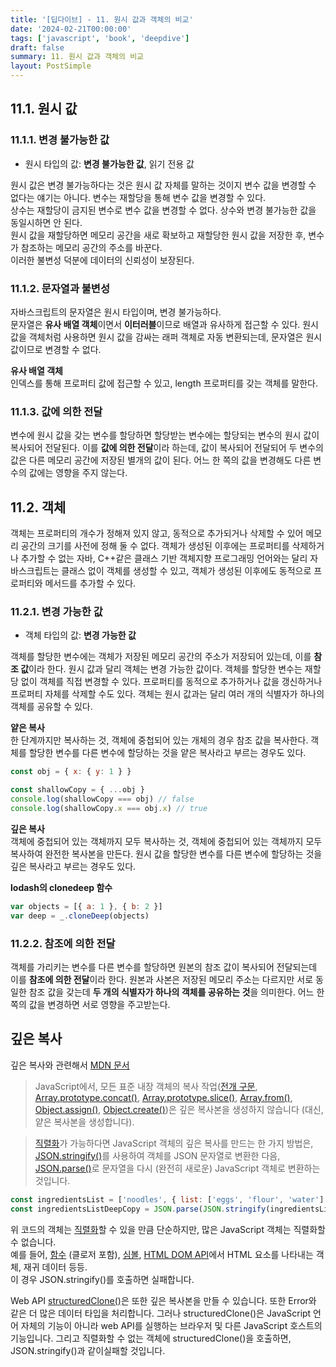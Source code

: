 ```yaml
---
title: '[딥다이브] - 11. 원시 값과 객체의 비교'
date: '2024-02-21T00:00:00'
tags: ['javascript', 'book', 'deepdive']
draft: false
summary: 11. 원시 값과 객체의 비교
layout: PostSimple
---
```


## 11.1. 원시 값

### 11.1.1. 변경 불가능한 값

- 원시 타입의 값: **변경 불가능한 값**, 읽기 전용 값

원시 값은 변경 불가능하다는 것은 원시 값 자체를 말하는 것이지 변수 값을 변경할 수 없다는 얘기는 아니다. 변수는 재할당을 통해 변수 값을 변경할 수 있다.  
상수는 재할당이 금지된 변수로 변수 값을 변경할 수 없다. 상수와 변경 불가능한 값을 동일시하면 안 된다.  
원시 값을 재할당하면 메모리 공간을 새로 확보하고 재할당한 원시 값을 저장한 후, 변수가 참조하는 메모리 공간의 주소를 바꾼다.  
이러한 불변성 덕분에 데이터의 신뢰성이 보장된다.

### 11.1.2. 문자열과 불변성

자바스크립트의 문자열은 원시 타입이며, 변경 불가능하다.  
문자열은 **유사 배열 객체**이면서 **이터러블**이므로 배열과 유사하게 접근할 수 있다. 원시 값을 객체처럼 사용하면 원시 값을 감싸는 래퍼 객체로 자동 변환되는데, 문자열은 원시 값이므로 변경할 수 없다.

**유사 배열 객체**  
인덱스를 통해 프로퍼티 값에 접근할 수 있고, length 프로퍼티를 갖는 객체를 말한다.

### 11.1.3. 값에 의한 전달

변수에 원시 값을 갖는 변수를 할당하면 할당받는 변수에는 할당되는 변수의 원시 값이 복사되어 전달된다. 이를 **값에 의한 전달**이라 하는데, 값이 복사되어 전달되어 두 변수의 값은 다른 메모리 공간에 저장된 별개의 값이 된다. 어느 한 쪽의 값을 변경해도 다른 변수의 값에는 영향을 주지 않는다.

## 11.2. 객체

객체는 프로퍼티의 개수가 정해져 있지 않고, 동적으로 추가되거나 삭제할 수 있어 메모리 공간의 크기를 사전에 정해 둘 수 없다. 객체가 생성된 이후에는 프로퍼티를 삭제하거나 추가할 수 없는 자바, C++같은 클래스 기반 객체지향 프로그래밍 언어와는 달리 자바스크립트는 클래스 없이 객체를 생성할 수 있고, 객체가 생성된 이후에도 동적으로 프로퍼티와 메서드를 추가할 수 있다.

### 11.2.1. 변경 가능한 값

- 객체 타입의 값: **변경 가능한 값**

객체를 할당한 변수에는 객체가 저장된 메모리 공간의 주소가 저장되어 있는데, 이를 **참조 값**이라 한다. 원시 값과 달리 객체는 변경 가능한 값이다. 객체를 할당한 변수는 재할당 없이 객체를 직접 변경할 수 있다. 프로퍼티를 동적으로 추가하거나 값을 갱신하거나 프로퍼티 자체를 삭제할 수도 있다. 객체는 원시 값과는 달리 여러 개의 식별자가 하나의 객체를 공유할 수 있다.

**얕은 복사**  
한 단계까지만 복사하는 것, 객체에 중첩되어 있는 개체의 경우 참조 값을 복사한다.
객체를 할당한 변수를 다른 변수에 할당하는 것을 얕은 복사라고 부르는 경우도 있다.

```js
const obj = { x: { y: 1 } }

const shallowCopy = { ...obj }
console.log(shallowCopy === obj) // false
console.log(shallowCopy.x === obj.x) // true
```

**깊은 복사**  
객체에 중첩되어 있는 객체까지 모두 복사하는 것, 객체에 중첩되어 있는 객체까지 모두 복사하여 완전한 복사본을 만든다.
원시 값을 할당한 변수를 다른 변수에 할당하는 것을 깊은 복사라고 부르는 경우도 있다.

**lodash의 clonedeep 함수**

```js
var objects = [{ a: 1 }, { b: 2 }]
var deep = _.cloneDeep(objects)
```

### 11.2.2. 참조에 의한 전달

객체를 가리키는 변수를 다른 변수를 할당하면 원본의 참조 값이 복사되어 전달되는데 이를 **참조에 의한 전달**이라 한다. 원본과 사본은 저장된 메모리 주소는 다르지만 서로 동일한 참조 값을 갖는데 **두 개의 식별자가 하나의 객체를 공유하는 것**을 의미한다. 어느 한 쪽의 값을 변경하면 서로 영향을 주고받는다.

## 깊은 복사

깊은 복사와 관련해서 [MDN 문서](https://developer.mozilla.org/ko/docs/Glossary/Deep_copy)

> JavaScript에서, 모든 표준 내장 객체의 복사 작업([전개 구문](https://developer.mozilla.org/ko/docs/Web/JavaScript/Reference/Operators/Spread_syntax), [Array.prototype.concat()](https://developer.mozilla.org/ko/docs/Web/JavaScript/Reference/Global_Objects/Array/concat), [Array.prototype.slice()](https://developer.mozilla.org/ko/docs/Web/JavaScript/Reference/Global_Objects/Array/slice), [Array.from()](https://developer.mozilla.org/ko/docs/Web/JavaScript/Reference/Global_Objects/Array/from), [Object.assign()](https://developer.mozilla.org/ko/docs/Web/JavaScript/Reference/Global_Objects/Object/assign), [Object.create()](https://developer.mozilla.org/ko/docs/Web/JavaScript/Reference/Global_Objects/Object/create))은 깊은 복사본을 생성하지 않습니다 (대신, 얕은 복사본을 생성합니다).

> [직렬화](https://developer.mozilla.org/ko/docs/Glossary/Serialization)가 가능하다면 JavaScript 객체의 깊은 복사를 만드는 한 가지 방법은, [JSON.stringify()](https://developer.mozilla.org/ko/docs/Web/JavaScript/Reference/Global_Objects/JSON/stringify)를 사용하여 객체를 JSON 문자열로 변환한 다음, [JSON.parse()](https://developer.mozilla.org/ko/docs/Web/JavaScript/Reference/Global_Objects/JSON/parse)로 문자열을 다시 (완전히 새로운) JavaScript 객체로 변환하는 것입니다.

```js
const ingredientsList = ['noodles', { list: ['eggs', 'flour', 'water'] }]
const ingredientsListDeepCopy = JSON.parse(JSON.stringify(ingredientsList))
```

위 코드의 객체는 [직렬화](https://developer.mozilla.org/ko/docs/Glossary/Serialization)할 수 있을 만큼 단순하지만, 많은 JavaScript 객체는 직렬화할 수 없습니다.  
예를 들어, [함수](https://developer.mozilla.org/ko/docs/Web/JavaScript/Guide/Functions) (클로저 포함), [심볼](https://developer.mozilla.org/ko/docs/Web/JavaScript/Reference/Global_Objects/Symbol), [HTML DOM API](https://developer.mozilla.org/ko/docs/Web/API/HTML_DOM_API)에서 HTML 요소를 나타내는 객체, 재귀 데이터 등등.  
이 경우 JSON.stringify()를 호출하면 실패합니다.

Web API [structuredClone()](https://developer.mozilla.org/ko/docs/Web/API/structuredClone)은 또한 깊은 복사본을 만들 수 있습니다. 또한 Error와 같은 더 많은 데이터 타입을 처리합니다. 그러나 structuredClone()은 JavaScript 언어 자체의 기능이 아니라 web API를 실행하는 브라우저 및 다른 JavaScript 호스트의 기능입니다. 그리고 직렬화할 수 없는 객체에 structuredClone()을 호출하면, JSON.stringify()과 같이실패할 것입니다.
